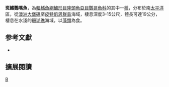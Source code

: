 {{Speciesbox 
| taxon = Scarus maculipinna
| status= DD
| status_system = iucn3.1
| authority = [[Westneat|Westneat]], [[Satapoomin|Satapoomin]] & [[Randall|Randall]], 2007
| synonyms = 
}}

'''斑鰭鸚嘴魚'''，為[[輻鰭魚綱|輻鰭魚綱]][[鱸形目|鱸形目]][[隆頭魚亞目|隆頭魚亞目]][[鸚哥魚科|鸚哥魚科]]的其中一[[種|種]]，分布於南[[太平洋|太平洋]]區，從[[澳洲|澳洲]][[大堡礁|大堡礁]]至[[皮特凱恩群島|皮特凱恩群島]]海域，棲息深度3-15公尺，體長可達19公分，棲息在水淺的[[珊瑚礁|珊瑚礁]]海域，以[[藻類|藻類]]為食。
== 参考文獻 ==
*{{FishBase_species|genus=Scarus|species=maculipinna|year=2012|month=7}}

== 擴展閱讀 == 
{{refbegin}}
{{wikispecies-inline|Scarus maculipinna|斑鰭鸚嘴魚}}
{{refend}}
{{Taxonbar|from=Q1886007}}

[[Category:鸚嘴魚屬|B]]


{{鱸形目小作品}}